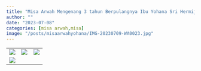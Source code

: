 ```yaml
---
title: "Misa Arwah Mengenang 3 tahun Berpulangnya Ibu Yohana Sri Hermijati "
author: ""
date: "2023-07-08"
categories: [misa arwah,misa]
image: "/posts/misaarwahyohana/IMG-20230709-WA0023.jpg"
---
```


|                                                     |                                                     |                                                     |
|-----------------------------------------------------|-----------------------------------------------------|-----------------------------------------------------|
| ![](/posts/misaarwahyohana/IMG-20230709-WA0022.jpg) | ![](/posts/misaarwahyohana/IMG-20230709-WA0023.jpg) | ![](/posts/misaarwahyohana/IMG-20230708-WA0027.jpg) |
| ![](/posts/misaarwahyohana/IMG-20230708-WA0028.jpg) |                                                     |                                                     |
